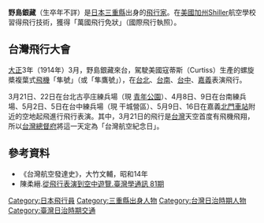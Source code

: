 '''野島銀藏'''（生卒年不詳）是[[日本|日本]][[三重縣|三重縣]]出身的[[飛行員|飛行家]]。在[[美國|美國]][[加州|加州]]Shiller航空學校習得飛行技術，獲得「萬國飛行免狀」（國際飛行執照）。

== 台灣飛行大會 ==
[[大正|大正]]3年（1914年）3月，野島銀藏來台，駕駛美國寇蒂斯（Curtiss）生產的螺旋槳複葉式[[飛機|飛機]]「隼號」（或「隼鷹號」），在[[臺北市|台北]]、[[臺南市|台南]]、[[臺中市|台中]]、[[嘉義市|嘉義]]表演飛行。

3月21日、22日在台北古亭庄練兵場（現 [[青年公園_(台北市)|青年公園]]）、4月8日、9日在台南練兵場、5月2日、5日在台中練兵場（現 干城營區）、5月9日、16日在嘉義[[北門車站_(嘉義)|北門車站]]附近的空地起飛進行飛行表演。其中，3月21日的飛行是[[台灣|台灣]]天空首度有飛機飛翔，所以[[台灣總督府|台灣總督府]]將這一天定為「台灣航空紀念日」。

== 參考資料 ==
*《台灣航空發達史》，大竹文輔，昭和14年
*陳柔縉.[https://web.archive.org/web/20161201020106/http://www.ntl.edu.tw/public/Attachment/45141091389.pdf 從飛行表演到空中遊覽.臺灣學通訊 81期]

[[Category:日本飛行員|Category:日本飛行員]]
[[Category:三重縣出身人物|Category:三重縣出身人物]]
[[Category:台灣日治時期人物|Category:台灣日治時期人物]]
[[Category:臺灣日治時期交通|Category:臺灣日治時期交通]]